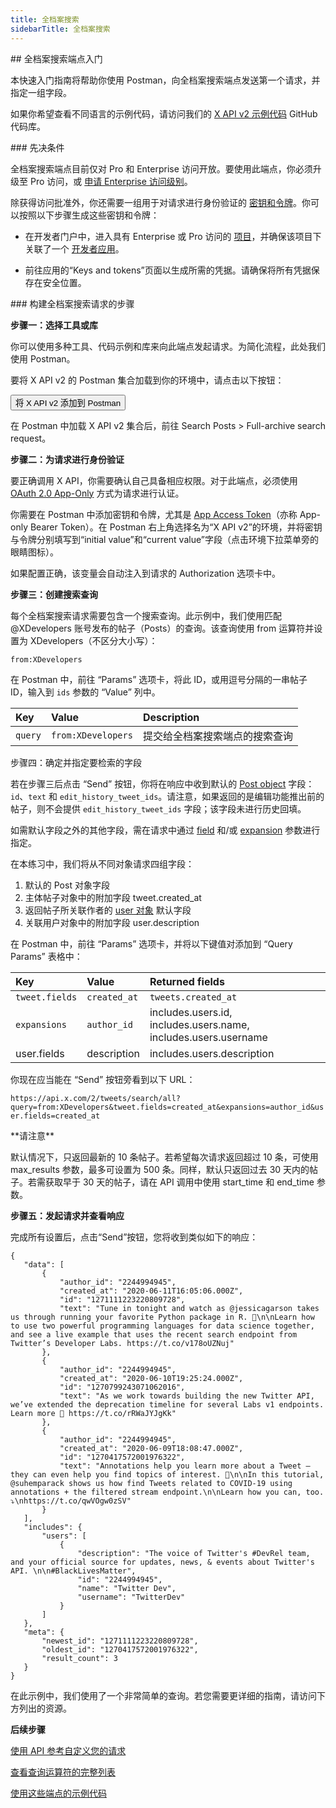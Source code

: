 ```yaml
---
title: 全档案搜索
sidebarTitle: 全档案搜索
---
```



<div id="getting-started-with-the-full-archive-search-endpoint">
  ## 全档案搜索端点入门
</div>

本快速入门指南将帮助你使用 Postman，向全档案搜索端点发送第一个请求，并指定一组字段。

如果你希望查看不同语言的示例代码，请访问我们的 [X API v2 示例代码](https://github.com/xdevplatform/Twitter-API-v2-sample-code) GitHub 代码库。

<Note>
  ### 先决条件

  全档案搜索端点目前仅对 Pro 和 Enterprise 访问开放。要使用此端点，你必须升级至 Pro 访问，或 [申请 Enterprise 访问级别](https://docs.google.com/forms/d/e/1FAIpQLScO3bczKWO2jFHyVZJUSEGfdyfFaqt2MvmOfl_aJp0KxMqtDA/viewform)。

  除获得访问批准外，你还需要一组用于对请求进行身份验证的 [密钥和令牌](/zh/resources/fundamentals/authentication)。你可以按照以下步骤生成这些密钥和令牌：

  - 在开发者门户中，进入具有 Enterprise 或 Pro 访问的 [项目](/zh/resources/fundamentals/projects)，并确保该项目下关联了一个 [开发者应用](/zh/resources/fundamentals/developer-apps)。

  - 前往应用的“Keys and tokens”页面以生成所需的凭据。请确保将所有凭据保存在安全位置。
</Note>

<div id="steps-to-build-a-full-archive-search-request">
  ### 构建全档案搜索请求的步骤
</div>

**步骤一：选择工具或库**

你可以使用多种工具、代码示例和库来向此端点发起请求。为简化流程，此处我们使用 Postman。

要将 X API v2 的 Postman 集合加载到你的环境中，请点击以下按钮：

<Button href="https://app.getpostman.com/run-collection/9956214-784efcda-ed4c-4491-a4c0-a26470a67400">
  将 X API v2 添加到 Postman
</Button>

在 Postman 中加载 X API v2 集合后，前往 Search Posts > Full-archive search request。

**步骤二：为请求进行身份验证**

要正确调用 X API，你需要确认自己具备相应权限。对于此端点，必须使用 [OAuth 2.0 App-Only](/zh/resources/fundamentals/authentication#app-only-authentication-and-oauth-2-0-bearer-token) 方式为请求进行认证。

你需要在 Postman 中添加密钥和令牌，尤其是 [App Access Token](/zh/resources/fundamentals/authentication#using-and-generating-an-app-only-bearer-token)（亦称 App-only Bearer Token）。在 Postman 右上角选择名为“X API v2”的环境，并将密钥与令牌分别填写到“initial value”和“current value”字段（点击环境下拉菜单旁的眼睛图标）。

如果配置正确，该变量会自动注入到请求的 Authorization 选项卡中。
 

**步骤三：创建搜索查询**

每个全档案搜索请求需要包含一个搜索查询。此示例中，我们使用匹配 @XDevelopers 账号发布的帖子（Posts）的查询。该查询使用 from 运算符并设置为 XDevelopers（不区分大小写）：

`from:XDevelopers`

在 Postman 中，前往 “Params” 选项卡，将此 ID，或用逗号分隔的一串帖子 ID，输入到 `ids` 参数的 “Value” 列中。
 

| Key | Value | Description |
| :--- | :--- | :--- |
| `query` | `from:XDevelopers` | 提交给全档案搜索端点的搜索查询 |

步骤四：确定并指定要检索的字段

若在步骤三后点击 “Send” 按钮，你将在响应中收到默认的 [Post object](/zh/x-api/fundamentals/data-dictionary#tweet) 字段：`id`、`text` 和 `edit_history_tweet_ids`。请注意，如果返回的是编辑功能推出前的帖子，则不会提供 `edit_history_tweet_ids` 字段；该字段未进行历史回填。 

如需默认字段之外的其他字段，需在请求中通过 [field](/zh/x-api/fundamentals/fields) 和/或 [expansion](/zh/x-api/fundamentals/expansions) 参数进行指定。

在本练习中，我们将从不同对象请求四组字段：

1. 默认的 Post 对象字段
2. 主体帖子对象中的附加字段 tweet.created\_at
3. 返回帖子所关联作者的 [user 对象](/zh/x-api/fundamentals/data-dictionary#user) 默认字段
4. 关联用户对象中的附加字段 user.description
    

在 Postman 中，前往 “Params” 选项卡，并将以下键值对添加到 “Query Params” 表格中：

| Key | Value | Returned fields |
| :--- | :--- | :--- |
| `tweet.fields` | `created_at` | `tweets.created_at` |
| `expansions` | `author_id` | includes.users.id, includes.users.name, includes.users.username |
| user.fields | description | includes.users.description |

你现在应当能在 “Send” 按钮旁看到以下 URL：

`https://api.x.com/2/tweets/search/all?query=from:XDevelopers&tweet.fields=created_at&expansions=author_id&user.fields=created_at`

<Note>
  **请注意**

  默认情况下，只返回最新的 10 条帖子。若希望每次请求返回超过 10 条，可使用 max\_results 参数，最多可设置为 500 条。同样，默认只返回过去 30 天内的帖子。若需获取早于 30 天的帖子，请在 API 调用中使用 start\_time 和 end\_time 参数。
</Note>

**步骤五：发起请求并查看响应**

完成所有设置后，点击“Send”按钮，您将收到类似如下的响应：

```
{
   "data": [
       {
           "author_id": "2244994945",
           "created_at": "2020-06-11T16:05:06.000Z",
           "id": "1271111223220809728",
           "text": "Tune in tonight and watch as @jessicagarson takes us through running your favorite Python package in R. 🍿\n\nLearn how to use two powerful programming languages for data science together, and see a live example that uses the recent search endpoint from Twitter’s Developer Labs. https://t.co/v178oUZNuj"
       },
       {
           "author_id": "2244994945",
           "created_at": "2020-06-10T19:25:24.000Z",
           "id": "1270799243071062016",
           "text": "As we work towards building the new Twitter API, we’ve extended the deprecation timeline for several Labs v1 endpoints. Learn more 📖 https://t.co/rRWaJYJgKk"
       },
       {
           "author_id": "2244994945",
           "created_at": "2020-06-09T18:08:47.000Z",
           "id": "1270417572001976322",
           "text": "Annotations help you learn more about a Tweet — they can even help you find topics of interest. 🔬\n\nIn this tutorial, @suhemparack shows us how find Tweets related to COVID-19 using annotations + the filtered stream endpoint.\n\nLearn how you can, too. ⤵️\nhttps://t.co/qwVOgw0zSV"
       }
   ],
   "includes": {
       "users": [
           {
               "description": "The voice of Twitter's #DevRel team, and your official source for updates, news, & events about Twitter's API. \n\n#BlackLivesMatter",
               "id": "2244994945",
               "name": "Twitter Dev",
               "username": "TwitterDev"
           }
       ]
   },
   "meta": {
       "newest_id": "1271111223220809728",
       "oldest_id": "1270417572001976322",
       "result_count": 3
   }
}
```

在此示例中，我们使用了一个非常简单的查询。若您需要更详细的指南，请访问下方列出的资源。

**后续步骤**

[使用 API 参考自定义您的请求](/zh/x-api/posts/full-archive-search)

[查看查询运算符的完整列表](/zh/x-api/posts/search/integrate/build-a-query "查看查询运算符的完整列表")

[使用这些端点的示例代码](https://github.com/xdevplatform/Twitter-API-v2-sample-code "使用这些端点的示例代码")